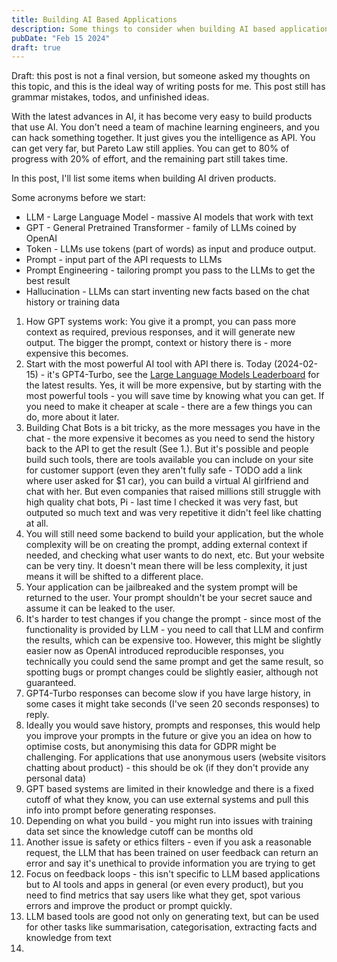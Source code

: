 ```yaml
---
title: Building AI Based Applications
description: Some things to consider when building AI based applications
pubDate: "Feb 15 2024"
draft: true
---
```


Draft: this post is not a final version, but someone asked my thoughts on this topic, and this is the ideal way of writing posts for me. This post still has grammar mistakes, todos, and unfinished ideas.

With the latest advances in AI, it has become very easy to build products that use AI. You don't need a team of machine learning engineers, and you can hack something together. It just gives you the intelligence as API. You can get very far, but Pareto Law still applies. You can get to 80% of progress with 20% of effort, and the remaining part still takes time.

In this post, I'll list some items when building AI driven products.

Some acronyms before we start:

- LLM - Large Language Model - massive AI models that work with text
- GPT - General Pretrained Transformer - family of LLMs coined by OpenAI
- Token - LLMs use tokens (part of words) as input and produce output.
- Prompt - input part of the API requests to LLMs
- Prompt Engineering - tailoring prompt you pass to the LLMs to get the best result
- Hallucination - LLMs can start inventing new facts based on the chat history or training data

1. How GPT systems work: You give it a prompt, you can pass more context as required, previous responses, and it will generate new output. The bigger the prompt, context or history there is - more expensive this becomes.
2. Start with the most powerful AI tool with API there is. Today (2024-02-15) - it's GPT4-Turbo, see the [Large Language Models Leaderboard](https://huggingface.co/spaces/lmsys/chatbot-arena-leaderboard) for the latest results. Yes, it will be more expensive, but by starting with the most powerful tools - you will save time by knowing what you can get. If you need to make it cheaper at scale - there are a few things you can do, more about it later.
3. Building Chat Bots is a bit tricky, as the more messages you have in the chat - the more expensive it becomes as you need to send the history back to the API to get the result (See 1.). But it's possible and people build such tools, there are tools available you can include on your site for customer support (even they aren't fully safe - TODO add a link where user asked for $1 car), you can build a virtual AI girlfriend and chat with her. But even companies that raised millions still struggle with high quality chat bots, Pi - last time I checked it was very fast, but outputed so much text and was very repetitive it didn't feel like chatting at all.
4. You will still need some backend to build your application, but the whole complexity will be on creating the prompt, adding external context if needed, and checking what user wants to do next, etc. But your website can be very tiny. It doesn't mean there will be less complexity, it just means it will be shifted to a different place.
5. Your application can be jailbreaked and the system prompt will be returned to the user. Your prompt shouldn't be your secret sauce and assume it can be leaked to the user.
6. It's harder to test changes if you change the prompt - since most of the functionality is provided by LLM - you need to call that LLM and confirm the results, which can be expensive too. However, this might be slightly easier now as OpenAI introduced reproducible responses, you technically you could send the same prompt and get the same result, so spotting bugs or prompt changes could be slightly easier, although not guaranteed.
7. GPT4-Turbo responses can become slow if you have large history, in some cases it might take seconds (I've seen 20 seconds responses) to reply.
8. Ideally you would save history, prompts and responses, this would help you improve your prompts in the future or give you an idea on how to optimise costs, but anonymising this data for GDPR might be challenging. For applications that use anonymous users (website visitors chatting about product) - this should be ok (if they don't provide any personal data)
9. GPT based systems are limited in their knowledge and there is a fixed cutoff of what they know, you can use external systems and pull this info into prompt before generating responses.
10. Depending on what you build - you might run into issues with training data set since the knowledge cutoff can be months old
11. Another issue is safety or ethics filters - even if you ask a reasonable request, the LLM that has been trained on user feedback can return an error and say it's unethical to provide information you are trying to get
12. Focus on feedback loops - this isn't specific to LLM based applications but to AI tools and apps in general (or even every product), but you need to find metrics that say users like what they get, spot various errors and improve the product or prompt quickly.
13. LLM based tools are good not only on generating text, but can be used for other tasks like summarisation, categorisation, extracting facts and knowledge from text
14.
